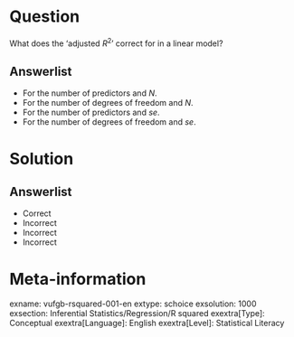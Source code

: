 Question
========
  
What does the ‘adjusted $R^{2}$' correct for in a linear model?

  
Answerlist
----------
* For the number of predictors and *N*.
* For the number of degrees of freedom and *N*.
* For the number of predictors and *se*.
* For the number of degrees of freedom and *se*.

Solution
========

Answerlist
----------
* Correct
* Incorrect
* Incorrect
* Incorrect

Meta-information
================
exname: vufgb-rsquared-001-en
extype: schoice
exsolution: 1000
exsection: Inferential Statistics/Regression/R squared
exextra[Type]: Conceptual
exextra[Language]: English
exextra[Level]: Statistical Literacy
